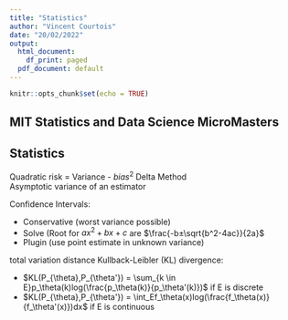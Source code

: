 ```yaml
---
title: "Statistics"
author: "Vincent Courtois"
date: "20/02/2022"
output:
  html_document:
    df_print: paged
  pdf_document: default
---
```


```r
knitr::opts_chunk$set(echo = TRUE)
```

## MIT Statistics and Data Science MicroMasters
## Statistics

Quadratic risk = Variance - $bias^2$
Delta Method  
Asymptotic variance of an estimator

Confidence Intervals:

* Conservative (worst variance possible)
* Solve (Root for $ax^2+bx+c$ are $\frac{-b±\sqrt{b^2-4ac}}{2a}$
* Plugin (use point estimate in unknown variance)



 total variation distance
 Kullback-Leibler (KL) divergence:

* $KL(P_{\theta},P_{\theta'}) = \sum_{k \in E}p_\theta(k)log(\frac{p_\theta(k)}{p_\theta'(k)})$ if E is discrete
* $KL(P_{\theta},P_{\theta'}) = \int_Ef_\theta(x)log(\frac{f_\theta(x)}{f_\theta'(x)})dx$ if E is continuous


